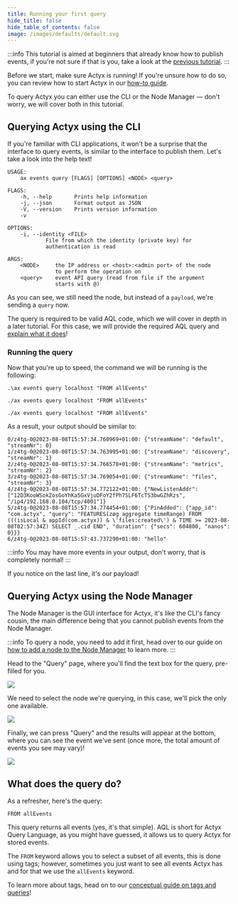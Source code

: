 ```yaml
---
title: Running your first query
hide_title: false
hide_table_of_contents: false
image: /images/defaults/default.svg
---
```



:::info
This tutorial is aimed at beginners that already know how to publish events,
if you're not sure if that is you, take a look at the [previous tutorial](./first-event).
:::

Before we start, make sure Actyx is running! If you're unsure how to do so,
you can review how to start Actyx in our [how-to guide](../../how-to/local-development/install-actyx#starting-and-stopping-actyx).

To query Actyx you can either use the CLI or the Node Manager —
don't worry, we will cover both in this tutorial.

## Querying Actyx using the CLI

If you're familiar with CLI applications, it won't be a surprise that the interface to
query events, is similar to the interface to publish them.
Let's take a look into the help text!

```
USAGE:
    ax events query [FLAGS] [OPTIONS] <NODE> <query>

FLAGS:
    -h, --help       Prints help information
    -j, --json       Format output as JSON
    -V, --version    Prints version information
    -v

OPTIONS:
    -i, --identity <FILE>
            File from which the identity (private key) for
            authentication is read

ARGS:
    <NODE>     the IP address or <host>:<admin port> of the node
               to perform the operation on
    <query>    event API query (read from file if the argument
               starts with @)
```

As you can see, we still need the node, but instead of a `payload`, we're sending a `query` now.

The query is required to be valid AQL code, which we will cover in depth in a later tutorial.
For this case, we will provide the required AQL query and [explain what it does](#what-does-the-query-do)!

### Running the query

Now that you're up to speed, the command we will be running is the following:

<Tabs>
<Windows>

```
.\ax events query localhost "FROM allEvents"
```

</Windows>

<Linux>

```
./ax events query localhost "FROM allEvents"
```

</Linux>

<Mac>

```
./ax events query localhost "FROM allEvents"
```

</Mac>
</Tabs>

As a result, your output should be similar to:

```
0/z4tg-0@2023-08-08T15:57:34.760969+01:00: {"streamName": "default", "streamNr": 0}
1/z4tg-0@2023-08-08T15:57:34.763995+01:00: {"streamName": "discovery", "streamNr": 1}
2/z4tg-0@2023-08-08T15:57:34.766578+01:00: {"streamName": "metrics", "streamNr": 2}
3/z4tg-0@2023-08-08T15:57:34.769054+01:00: {"streamName": "files", "streamNr": 3}
4/z4tg-0@2023-08-08T15:57:34.772122+01:00: {"NewListenAddr": ["12D3KooWSokZosGoYhKa5GxVjuDFoY2fPh7SLF6TcTS3bwGZhRzs", "/ip4/192.168.0.104/tcp/4001"]}
5/z4tg-0@2023-08-08T15:57:34.774454+01:00: {"PinAdded": {"app_id": "com.actyx", "query": "FEATURES(zøg aggregate timeRange) FROM (((isLocal & appId(com.actyx)) & \'files:created\') & TIME >= 2023-08-08T02:57:34Z) SELECT _.cid END", "duration": {"secs": 604800, "nanos": 0}}}
6/z4tg-0@2023-08-08T15:57:43.737290+01:00: "hello"
```

:::info
You may have more events in your output, don't worry, that is completely normal!
:::

If you notice on the last line, it's our payload!

## Querying Actyx using the Node Manager

The Node Manager is the GUI interface for Actyx, it's like the CLI's fancy cousin, the main difference being that you cannot publish events from the Node Manager.

:::info
To query a node, you need to add it first, head over to our guide on [how to add a node to the Node Manager](../../how-to/local-development/add-node-node-manager) to learn more.
:::

Head to the "Query" page, where you'll find the text box for the query, pre-filled for you.

![](../../../images/tutorials/getting-started/first-query/query-1.png)

We need to select the node we're querying, in this case, we'll pick the only one available.

![](../../../images/tutorials/getting-started/first-query/query-2.png)

Finally, we can press "Query" and the results will appear at the bottom,
where you can see the event we've sent (once more, the total amount of events you see may vary)!

![](../../../images/tutorials/getting-started/first-query/query-3.png)

## What does the query do?

As a refresher, here's the query:

```
FROM allEvents
```

This query returns all events (yes, it's that simple).
AQL is short for Actyx Query Language, as you might have guessed,
it allows us to query Actyx for stored events.

The `FROM` keyword allows you to select a subset of all events, this is done using tags; however,
sometimes you just want to see all events Actyx has and for that we use the `allEvents` keyword.

To learn more about tags, head on to our [conceptual guide on tags and queries](../../conceptual/tags)!

